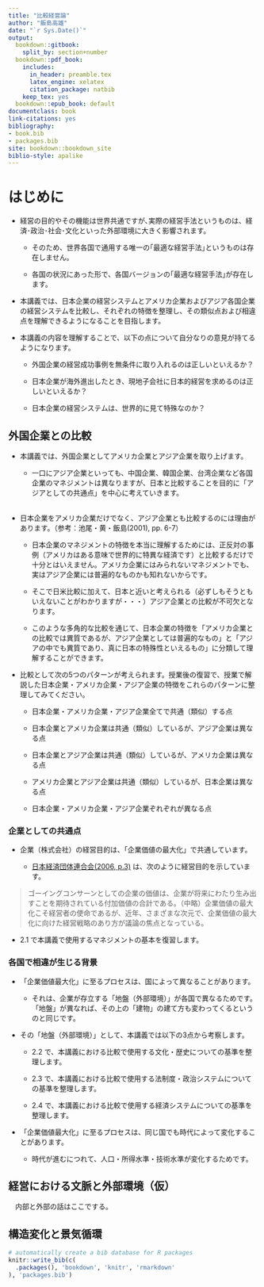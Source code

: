 ```yaml
--- 
title: "比較経営論"
author: "飯島高雄"
date: "`r Sys.Date()`"
output:
  bookdown::gitbook:
    split_by: section+number
  bookdown::pdf_book:
    includes:
      in_header: preamble.tex
      latex_engine: xelatex
      citation_package: natbib
    keep_tex: yes
  bookdown::epub_book: default
documentclass: book
link-citations: yes
bibliography:
- book.bib
- packages.bib
site: bookdown::bookdown_site
biblio-style: apalike
---
```


# はじめに

- 経営の目的やその機能は世界共通ですが､実際の経営手法というものは、経済･政治･社会･文化といった外部環境に大きく影響されます。

  - そのため、世界各国で通用する唯一の｢最適な経営手法｣というものは存在しません。
    
  - 各国の状況にあった形で、各国バージョンの｢最適な経営手法｣が存在します。    

- 本講義では、日本企業の経営システムとアメリカ企業およびアジア各国企業の経営システムを比較し、それぞれの特徴を整理し、その類似点および相違点を理解できるようになることを目指します。  

- 本講義の内容を理解することで、以下の点について自分なりの意見が持てるようになります。

  - 外国企業の経営成功事例を無条件に取り入れるのは正しいといえるか？
    
  - 日本企業が海外進出したとき、現地子会社に日本的経営を求めるのは正しいといえるか？
    
  - 日本企業の経営システムは、世界的に見て特殊なのか？  
    
## 外国企業との比較

- 本講義では、外国企業としてアメリカ企業とアジア企業を取り上げます。

  - 一口にアジア企業といっても、中国企業、韓国企業、台湾企業など各国企業のマネジメントは異なりますが、日本と比較することを目的に「アジアとしての共通点」を中心に考えていきます。    
<br>  

- 日本企業をアメリカ企業だけでなく、アジア企業とも比較するのには理由があります。（参考：池尾・黄・飯島(2001), pp. 6-7）  

  - 日本企業のマネジメントの特徴を本当に理解するためには、正反対の事例（アメリカはある意味で世界的に特異な経済です）と比較するだけで十分とはいえません。アメリカ企業にはみられないマネジメントでも、実はアジア企業には普遍的なものかも知れないからです。
    
  - そこで日米比較に加えて、日本と近いと考えられる（必ずしもそうともいえないことがわかりますが・・・）アジア企業との比較が不可欠となります。
    
  - このような多角的な比較を通じて、日本企業の特徴を「アメリカ企業との比較では異質であるが、アジア企業としては普遍的なもの」と「アジアの中でも異質であり、真に日本の特殊性といえるもの」に分類して理解することができます。

- 比較として次の5つのパターンが考えられます。授業後の復習で、授業で解説した日本企業・アメリカ企業・アジア企業の特徴をこれらのパターンに整理してみてください。

  - 日本企業・アメリカ企業・アジア企業全てで共通（類似）する点
    
  - 日本企業とアメリカ企業は共通（類似）しているが、アジア企業は異なる点
    
  - 日本企業とアジア企業は共通（類似）しているが、アメリカ企業は異なる点
    
  - アメリカ企業とアジア企業は共通（類似）しているが、日本企業は異なる点
    
  - 日本企業・アメリカ企業・アジア企業ぞれぞれが異なる点

### 企業としての共通点

- 企業（株式会社）の経営目的は、「企業価値の最大化」で共通しています。

  - [日本経済団体連合会(2006, p.3)](https://www.keidanren.or.jp/japanese/policy/2006/010/) は、次のように経営目的を示しています。

> ゴーイングコンサーンとしての企業の価値は、企業が将来にわたり生み出すことを期待されている付加価値の合計である。（中略）企業価値の最大化こそ経営者の使命であるが、近年、さまざまな次元で、企業価値の最大化に向けた経営戦略のあり方が議論の焦点となっている。

- 2.1 で本講義で使用するマネジメントの基本を復習します。

### 各国で相違が生じる背景

- 「企業価値最大化」に至るプロセスは、国によって異なることがあります。

  - それは、企業が存立する「地盤（外部環境）」が各国で異なるためです。「地盤」が異なれば、その上の「建物」の建て方も変わってくるというのと同じです。
<br>
- その「地盤（外部環境）」として、本講義では以下の3点から考察します。

  - 2.2 で、本講義における比較で使用する文化・歴史についての基準を整理します。
    
  - 2.3 で、本講義における比較で使用する法制度・政治システムについての基準を整理します。
    
  - 2.4 で、本講義における比較で使用する経済システムについての基準を整理します。
<br>
- 「企業価値最大化」に至るプロセスは、同じ国でも時代によって変化することがあります。

  - 時代が進むにつれて、人口・所得水準・技術水準が変化するためです。

## 経営における文脈と外部環境（仮） {#context}

　内部と外部の話はここでする。


## 構造変化と景気循環 {#change}



```r
# automatically create a bib database for R packages
knitr::write_bib(c(
  .packages(), 'bookdown', 'knitr', 'rmarkdown'
), 'packages.bib')
```
